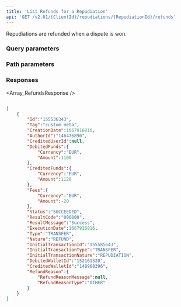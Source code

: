 ```yaml
---
title: 'List Refunds for a Repudiation'  
api: 'GET /v2.01/{ClientId}/repudiations/{RepudiationId}/refunds'  
---
```




Repudiations are refunded when a dispute is won.   

### Query parameters  

<Status />  

<ResultCode />  

### Path parameters  

<RepudiationId />  

### Responses  

<AccordionGroup><Accordion title="200">  

<Array_RefundsResponse /></Accordion></AccordionGroup>  

<ResponseExample>  

```json 200  

[
    {
        "Id":"155536343",
        "Tag":"custom meta",
        "CreationDate":1667916816,
        "AuthorId":"146476890",
        "CreditedUserId":null,
        "DebitedFunds":{
            "Currency":"EUR",
            "Amount":1100
        },
        "CreditedFunds":{
            "Currency":"EUR",
            "Amount":1120
        },
        "Fees":{
            "Currency":"EUR",
            "Amount":-20
        },
        "Status":"SUCCEEDED",
        "ResultCode":"000000",
        "ResultMessage":"Success",
        "ExecutionDate":1667916816,
        "Type":"TRANSFER",
        "Nature":"REFUND",
        "InitialTransactionId":"155585643",
        "InitialTransactionType":"TRANSFER",
        "InitialTransactionNature":"REPUDIATION",
        "DebitedWalletId":"152161320",
        "CreditedWalletId":"148968396",
        "RefundReason":{
            "RefundReasonMessage":null,
            "RefundReasonType":"OTHER"
        }
    }
]  

 ```  

</ResponseExample>  

<RequestExample>  
    <NodeListRefundsRepudiation />
    <PythonListRepudiationRefunds />
</RequestExample>